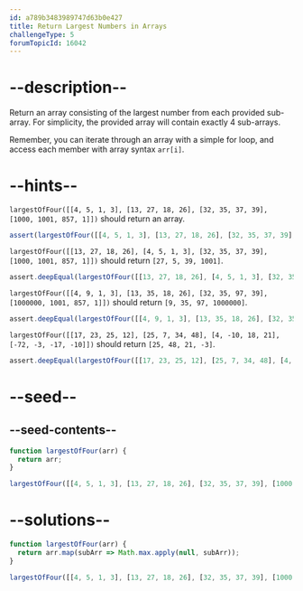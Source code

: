 ```yaml
---
id: a789b3483989747d63b0e427
title: Return Largest Numbers in Arrays
challengeType: 5
forumTopicId: 16042
---
```


# --description--

Return an array consisting of the largest number from each provided sub-array. For simplicity, the provided array will contain exactly 4 sub-arrays.

Remember, you can iterate through an array with a simple for loop, and access each member with array syntax `arr[i]`.

# --hints--

`largestOfFour([[4, 5, 1, 3], [13, 27, 18, 26], [32, 35, 37, 39], [1000, 1001, 857, 1]])` should return an array.

```js
assert(largestOfFour([[4, 5, 1, 3], [13, 27, 18, 26], [32, 35, 37, 39], [1000, 1001, 857, 1]]).constructor === Array);
```

`largestOfFour([[13, 27, 18, 26], [4, 5, 1, 3], [32, 35, 37, 39], [1000, 1001, 857, 1]])` should return `[27, 5, 39, 1001]`.

```js
assert.deepEqual(largestOfFour([[13, 27, 18, 26], [4, 5, 1, 3], [32, 35, 37, 39], [1000, 1001, 857, 1]]), [27, 5, 39, 1001]);
```

`largestOfFour([[4, 9, 1, 3], [13, 35, 18, 26], [32, 35, 97, 39], [1000000, 1001, 857, 1]])` should return `[9, 35, 97, 1000000]`.

```js
assert.deepEqual(largestOfFour([[4, 9, 1, 3], [13, 35, 18, 26], [32, 35, 97, 39], [1000000, 1001, 857, 1]]), [9, 35, 97, 1000000]);
```

`largestOfFour([[17, 23, 25, 12], [25, 7, 34, 48], [4, -10, 18, 21], [-72, -3, -17, -10]])` should return `[25, 48, 21, -3]`.

```js
assert.deepEqual(largestOfFour([[17, 23, 25, 12], [25, 7, 34, 48], [4, -10, 18, 21], [-72, -3, -17, -10]]), [25, 48, 21, -3]);
```

# --seed--

## --seed-contents--

```js
function largestOfFour(arr) {
  return arr;
}

largestOfFour([[4, 5, 1, 3], [13, 27, 18, 26], [32, 35, 37, 39], [1000, 1001, 857, 1]]);
```

# --solutions--

```js
function largestOfFour(arr) {
  return arr.map(subArr => Math.max.apply(null, subArr));
}

largestOfFour([[4, 5, 1, 3], [13, 27, 18, 26], [32, 35, 37, 39], [1000, 1001, 857, 1]]);
```

